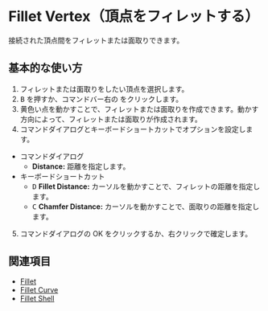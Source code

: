 
# Fillet Vertex（頂点をフィレットする）

<Reference shortcut="B" command="Fillet Vertex" button="コマンドバー右" />

接続された頂点間をフィレットまたは面取りできます。

## 基本的な使い方

1. フィレットまたは面取りをしたい頂点を選択します。
2. <kbd>B</kbd> を押すか、コマンドバー右の <ButtonIcon type="button-fillet" /> をクリックします。
3. 黄色い点を動かすことで、フィレットまたは面取りを作成できます。動かす方向によって、フィレットまたは面取りが作成されます。
4. コマンドダイアログとキーボードショートカットでオプションを設定します。
  - <Kst>コマンドダイアログ</Kst>
    - **Distance:** 距離を指定します。
  - <Kst>キーボードショートカット</Kst>
    - <kbd>D</kbd> **Fillet Distance:** カーソルを動かすことで、フィレットの距離を指定します。
    - <kbd>C</kbd> **Chamfer Distance:** カーソルを動かすことで、面取りの距離を指定します。
5. コマンドダイアログの OK をクリックするか、右クリックで確定します。

<VideoPlayer fileName="fillet"/>

## 関連項目
- [Fillet](fillet)
- [Fillet Curve](fillet-curve)
- [Fillet Shell](/solid/fillet-shell)